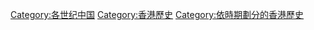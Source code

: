 [[Category:各世纪中国|Category:各世纪中国]]
[[Category:香港歷史|Category:香港歷史]]
[[Category:依時期劃分的香港歷史|Category:依時期劃分的香港歷史]]
